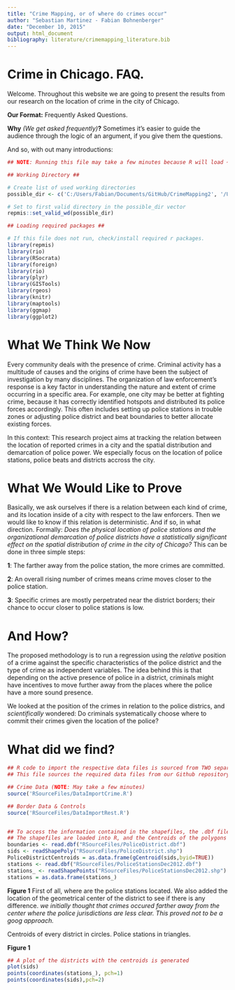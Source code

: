 ```yaml
---
title: "Crime Mapping, or of where do crimes occur"
author: "Sebastian Martinez - Fabian Bohnenberger"
date: "December 10, 2015"
output: html_document
bibliography: literature/crimemapping_literature.bib
---
```


# Crime in Chicago. FAQ.
Welcome.
Throughout this website we are going to present the results from our research on the location of crime in the city of Chicago. 

**Our Format:** Frequently Asked Questions. 

**Why** _(We get asked frequently)_**?**
Sometimes it's easier to guide the audience through the logic of an argument, if you give them the questions. 

And so, with out many introductions:

```r
 
## NOTE: Running this file may take a few minutes because R will load ~340.000 observations (crime in the year 2012).

## Working Directory ##

# Create list of used working directories
possible_dir <- c('C:/Users/Fabian/Documents/GitHub/CrimeMapping2', '/Users/SebastianMartinez/Dropbox/0. Hertie/3/Collaborative Social Science Data Analysis/GitHub/CrimeMapping/')

# Set to first valid directory in the possible_dir vector
repmis::set_valid_wd(possible_dir)

## Loading required packages ## 

# If this file does not run, check/install required r packages.
library(repmis)
library(rio)
library(RSocrata)
library(foreign)
library(rio)
library(plyr)
library(GISTools)
library(rgeos)
library(knitr)
library(maptools)
library(ggmap)
library(ggplot2)
```

# What We Think We Now
Every community deals with the presence of crime. Criminal activity has a multitude of causes and the origins of crime have been the subject of investigation by many disciplines. The organization of law enforcement's response is a key factor in understanding the nature and extent of crime occurring in a specific area. For example, one city may be better at fighting crime, because it has correctly identified hotspots and distributed its police forces accordingly. This often includes setting up police stations in trouble zones or adjusting police district and beat boundaries to better allocate existing forces.

In this context: This research project aims at tracking the relation between the location of reported crimes in a city and the spatial distribution and demarcation of police power. We especially focus on the location of police stations, police beats and districts accross the city. 


# What We Would Like to Prove
Basically, we ask ourselves if there is a relation between each kind of crime, and its location inside of a city with respect to the law enforcers.
Then we would like to know if this relation is deterministic. And if so, in what direction. 
Formally: *Does the physical location of police stations and the organizational demarcation of police districts have a statistically significant effect on the spatial distribution of crime in the city of Chicago?*
This can be done in three simple steps:

**1**: The farther away from the police station, the more crimes are committed. 

**2**: An overall rising number of crimes means crime moves closer to the police station. 

**3**: Specific crimes are mostly perpetrated near the district borders; their chance to occur closer to police stations is low. 


# And How?
The proposed methodology is to run a regression using the *relative* position of a crime against the specific characteristics of the police district and the type of crime as independent variables. The idea behind this is that depending on the active presence of police in a district, criminals might have incentives to move further away from the places where the police have a more sound presence.

We looked at the position of the crimes in relation to the police districs, and *scientifically* wondered: Do criminals systematically choose where to commit their crimes given the location of the police?

# What did we find?

```r
## R code to import the respective data files is sourced from TWO separate R file. The first one contains the crime data. NOTE that running this file may take a short while because R will load ~340.000 crime observations for the year 2012. The second contains import code for all other data. 
## This file sources the required data files from our Github repository. The data files are identical to those on the City of Chicago Data Portal. 

## Crime Data (NOTE: May take a few minutes)
source('RSourceFiles/DataImportCrime.R')

## Border Data & Controls 
source('RSourceFiles/DataImportRest.R')


## To access the information contained in the shapefiles, the .dbf file is used. 
## The shapefiles are loaded into R, and the Centroids of the polygons are calculated. 
boundaries <- read.dbf("RSourceFiles/PoliceDistrict.dbf")
sids <- readShapePoly("RSourceFiles/PoliceDistrict.shp")
PoliceDistrictCentroids = as.data.frame(gCentroid(sids,byid=TRUE))
stations <- read.dbf("RSourceFiles/PoliceStationsDec2012.dbf")
stations_ <- readShapePoints("RSourceFiles/PoliceStationsDec2012.shp")
stations = as.data.frame(stations_)
```

**Figure 1** First of all, where are the police stations located. We also added the location of the geometrical center of the district to see if there is any difference. *we initially thought that crimes occured farther away from the center where the police jurisdictions are less clear. This proved not to be a goog approach.*

Centroids of every district in circles. Police stations in triangles. 

**Figure 1**

```r

## A plot of the districts with the centroids is generated
plot(sids)
points(coordinates(stations_), pch=1)
points(coordinates(sids),pch=2)

```
